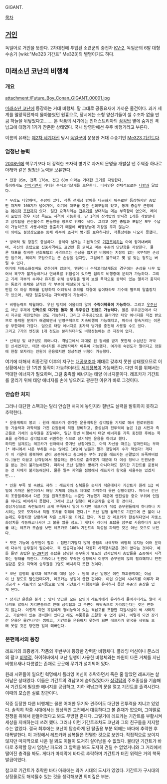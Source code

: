 GIGANT.

[[목차]]
== [[거인]] ==
독일어로 거인을 뜻한다. 2차대전에 투입된 소련군의 중전차 [[KV-2]], 독일군의 6발 대형 수송기 [wiki:"Me323 기간트" Me323]의 별명이기도 하다.

== 미래소년 코난의 비행체 ==
=== 개요 ===
attachment:/Future_Boy_Conan_GIGANT_00001.jpg

[[미래소년 코난]]에 등장하는 거대 비행체. 말 그대로 공중요새에 가까운 물건이다. 과거 세계를 멸망직전까지 몰아붙였던 원흉으로, 당시에는 소형 양산기들이 셀 수조차 없을 만큼 하늘을 뒤덮었다고....... 본 작품의 시기에는 인더스트리아의 [[삼각탑]] 옆에 숨겨진 격납고에 대형기 1기가 잔존한 상태였다. 국내 방영판에선 우주 비행기라고 부른다.

이름의 유래는 [[제2차 세계대전]] 당시 [[독일군]]이 운용한 거대 수송기인 [[Me323 기간트]]다.

=== 엄청난 능력 ===
[[2008년]]에 핵무기보다 더 강력한 초자력 병기로 과거의 문명을 개발살 낸 주역중 하나로 아래와 같은 엄청난 능력을 보유한다.

 * 전장 85m, 전폭 176m, 전고 60m 이라는 거대한 크기를 자랑한다. 
 특이하게도 [[전익기]]면서 거대한 수직꼬리날개를 보유한다. 디자인은 전체적으로는 [[나방]]과 닮았다.

 * 무장도 다양하며, 수량이 많다. 작품 전개상 방어용 대공화기 위주로만 등장하지만 총탑만 따져도 100기가 넘어가며, 여기에 대포를 갖춘 선회포탑이 있고, 동체 중심부 근방에는 [[레이저]] [[포탑]]까지 있다. 일단 요격하려는 [[전투기]]를 상대하는 데는 부족함이 없으며, 레이저 포탑의 경우 지상 목표도 사격이 가능한데, 단 1격에 삼각탑의 반사경 1개를 개발살내고 삼각탑을 반신불수로 만들었을 정도로 위력이 세다. 그리고 이런 총탑과 포탑은 모두 수납이 가능하므로 사용시에만 돌출하기 때문에 비행성능에 지장을 주지 않는다.
 이 외에도 설정상으로는 동체 하부에 초자력 병기를 보유하지만, 작품상에는 나오지 못했다.

 * 방어력 및 장갑도 충실하다. 동체와 날개는 기본적으로 [[기관포]]이하는 아예 튕겨내버리며, 자신의 총탑으로 집중사격해도 표면만 좀 긁히고 마는 수준의 단단함을 자랑한다. 물론 대포를 장비한 선회포탑의 사격으로는 손상을 입지만 비행에는 지장이 없는 국부적인 손상만 입으며, 레이저 포탑으로는 큰 손상을 입지만, 그럼에도 불구하고 몇 발 맞는 정도는 버틸 수 있다.
 여기에 자동소화설비도 갖추어져 있으며, 엔진이나 수직꼬리날개등의 경우에는 손상을 너무 입어서 복구가 불가능하거나 연쇄폭발 위험성이 있으면 임의로 비행중에 분리가 가능하다. 그리고 기체 각부의 수리나 유지를 위해 승무원을 빨리 보낼 목적으로 동력이 있는 열차가 움직이는 통로가 동체와 날개의 각 부분에 매설되어 있다.
 만일 더 이상 피해를 감당하지 어려워서 추락할 지경에 놓이더라도 기수에 별도의 탈출장치가 있으며, 해당 탈출장치는 자력비행이 가능하다.

 * 비행능력도 탁월하다. 우선 덩치에 어울리지 않게 '''수직이착륙이 가능하다.''' 그리고 [[우주선]]도 아닌 주제에 '''단독으로 대기권 돌파 및 우주공간 진입도 가능하다.''' 물론 우주공간에서 다시 지구로 재진입하는 것도 가능하다. 그리고 우주공간으로 올라가면 태양 에너지를 직접 받으므로 동력원 문제가 해결되면서 반영구적으로 지속비행이 가능해지고, 따라서 항속거리는 이론상 무한대에 가깝다. 덤으로 태양 에너지로 초자력 병기를 충전해 사용할 수도 있다. 
 그리고 7기의 엔진중 1개 정도는 분리하더라도 비행성능에는 큰 지장이 없다.

 * 신뢰성 및 내구성도 뛰어나다. 격납고에서 제대로 된 정비를 받지 못한채 수십년간 처박힌 신세였지만, 태양 에너지를 주입받자마자 이륙이 가능했다. 여기에 숙련도가 떨어지고 정원에 한참 모자라는 인원이 운용했지만 정상적인 비행이 가능했다.

여기에 더해서 최종전쟁 이후의 지구는 [[대공포]]조차 제대로 갖추지 못한 상태였으므로 이 상황에서는 단 1기만 동작이 가능하더라도 [[세계정복]]이 가능해진다. 다만 이를 위해서는 막대한 에너지가 필요하며, 그걸 충족할 에너지는 태양 에너지뿐이다. 레프카가 기간트를 굴리기 위해 태양 에너지를 손에 넣으려고 광분한 이유가 바로 그것이다.

=== 안습한 처지 ===
그러나 대단한 스펙과는 달리 안습한 처지에 놓인지라 절반도 실력을 발휘하지 못하고 추락한다.

 * 운용계획의 붕괴 : 원래 레프카가 생각한 운용계획은 삼각탑을 기지로 해서 원로위원회등 기술력과 과학력을 가진 요원들이 직접 정비하고, 충성심과 전투력이 높은 1급 시민과 측근들로 기체의 승무원을 조달하며, 일단 한번 비행해서 태양 에너지를 가득 충전한 후에는 목표를 공격하고 삼각탑으로 귀환하는 식으로 장기적인 운용을 하려고 했다.
 하지만 실제로는 레프카가 권좌에서 쫒겨난 상황이었고, 아직 자신을 따르는 얼마안되는 부하[* 애니에서 나온 부하들 수는 많아도 10명이 넘을까 말까 정말이지 수가 적었다! 게다가 이 가운데 항복하여 같이 공존하자고 충고하는 부하 1명을 레프카는 군말없이 쏴죽여버렸다.]들만 이끌고 삼각탑에서 탈출하는 방식으로 출격했기 때문에 더 이상 정비나 인원보충을 받는 것이 불가능해졌다. 따라서 코난 일행의 방해가 아니더라도 장기간 기간트를 운용하는 것 자체가 불가능해진다. 물론 일부 지역을 점령해서 레프카가 왕국을 세울수는 있겠지만...

 * 인원 부족 및 숙련도 저하 : 레프카의 심복들은 숫자가 적은데다가 기간트가 원래 1급 비밀에 가까운 물건이라서 해당 기체의 성능도 제대로 파악하지 못한 상황이었다. 따라서 간신히 조종블록에서 다른 곳을 원격조종하는 수준만 가능했기 때문에 엔진실등 중요 부위에 인원을 하나도 배치하지 못했다. 그래서 코난 일행이 파괴공작을 쉽게 한 것이다.
 설상가상으로 숙련도까지 크게 부족해서 일이 터지면 레프카가 직접 승무원들에게 하나하나 지시하는 것도 모자라서 직접 조치를 취해야 했다.[* 코난 일행 활약으로 기간트에 큰 불이 나는데도 우왕좌왕 당황하며 작은 소화기로 끄려고 했다. 직접 간 레프카가 한심하다면서 자동소화장치를 작동하고나서야 그 불을 껐을 정도.] 게다가 레이저 포탑을 함부로 사용하다가 오사를 내는 레프카 모습을 보면 레프카도 100% 기간트의 특성을 파악한 것은 아닌 것으로 보인다.

 * 모든 기능에 승무원이 필요 : 첨단기기답지 않게 총탑의 사격부터 비행의 유지등 여러 분야에 다수의 승무원이 필요하다. 즉 인공지능이나 자동화 사격장치같은 것이 없다는 것이다. 예를 들면 총탑은 [[B-29]]처럼 총탑을 담당한 승무원이 별도의 감시탑에서 총탑들을 조종해서 사격하는 형태를 취한다. 가뜩이나 인원이 부족한 상황에서 이렇게 승무원이 많이 필요해지니 엔진실같은 중요 지역에 승무원을 1명도 배치하지 못한 것이다.

 * 코난 일행의 활약과 레프카의 대응 실수 : 원래 코난 일행은 이런 파괴공작에는 이골이 난 정도로 달인인데다가, 레프카는 성질이 급한 편이다. 이런 요인이 시너지를 이루자 파괴공작 + 레프카의 오사등으로 인해 기간트가 비행능력을 유지하지 못할 수준의 손상을 입게 된다.

 * 장기간 운용은 불가 : 앞서 언급한 모든 요인이 레프카에게 유리하게 돌아가더라도 얼마 지나지도 않아서 지각변동으로 인해 삼각탑과 그 주변이 바닷속으로 가라앉는다는 것은 변하지 않는다. 이렇게 되면 유일하게 정비능력이 있는 격납고를 포함한 지원시설이 싹 사라지고, 기술력이 있는 정비원이 있다고 해도 부품등을 조달할 수 없게 된다. 이렇게 되면 장기간 운용은 물건너가는 셈이고, 기간트를 운용하지 못하게 되면 레프카가 왕국을 세워도 오래 못갈 것은 당연한 일이 돼버린다.

=== 본편에서의 등장 ===
레프카의 최종병기. 작품의 후반부에 등장한 강력한 비행체다. 플라잉 머신이나 몬스리의 팔코 [[비행정]], 하이하바에서 코난 일행이 사용한 비행체와는 차원이 다른 거체를 지닌 비행요새나 다름없는 존재로 곳곳에 무기가 설치되어 있다.

원래 시민들이 일으킨 혁명에서 플라잉 머신이 추락하면서 죽은 줄 알았던 레프카는 살아남은 상태였다. 이들은 기간트의 격납고에 숨어있었다가 [[삼각탑]]의 주조종실을 기습해서 기간트에 필요한 에너지를 공급하고, 지하 격납고의 문을 열고 기간트를 출격시킨다. 이때의 모습은 실로 장관이다.

작중 등장한 다른 비행체는 물론 어떠한 무기와 견주어도 대단한 전투력을 지니고 있었다. 솔직히 작중 시대에서는 정상적인 교전에서 대등하다고 볼 존재가 없으며, 그야말로 전쟁을 위해서 만들어졌다고 봐도 무방한 존재다. 그렇기에 레프카는 기간트를 부활시켜 세상을 지배하는데 쓰려 했다. 그러나 이런 기간트조차도 코난과 그의 친구들을 저지할 수는 없었다. 결국 최후에는 코난이 탑승하게 된 탈출용 부분 외에는 바다에 추락한 후 대폭발한다. 이 과정에서 레프카와 심복들은 전멸한 것으로 보인다. 직접적으로 보이지 않지만  마지막으로 나온 걸 봐도 이들이 도저히 살아남을 수 없었다. 불타던 기간트가 바다로 추락할 당시 엄청난 파도와 그 압력을 봐도 도저히 견딜 수 없었거니와 그 거리에서 떨어진 충격을 봐도.  게다가 마지막에 바다로 추락하며 기간트가 터진 위력은 거의 핵폭발급이었다.

참고로 기간트가 추락한 바다 아래에는 과거 시대의 도시가 있었다. 기간트가 구시대의 상징물로도 해석될수 있는 것을 생각해보면 의미깊은 부분.
